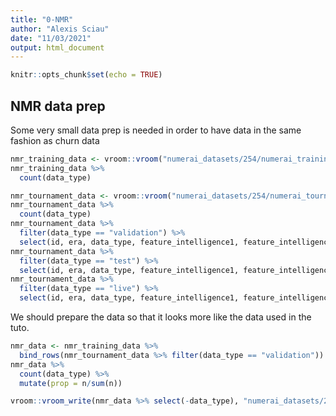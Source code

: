 ```yaml
---
title: "0-NMR"
author: "Alexis Sciau"
date: "11/03/2021"
output: html_document
---
```


```r
knitr::opts_chunk$set(echo = TRUE)
```

## NMR data prep

Some very small data prep is needed in order to have data in the same fashion as churn data

```r
nmr_training_data <- vroom::vroom("numerai_datasets/254/numerai_training_data.csv")
nmr_training_data %>% 
  count(data_type)

nmr_tournament_data <- vroom::vroom("numerai_datasets/254/numerai_tournament_data.csv")
nmr_tournament_data %>%
  count(data_type)
nmr_tournament_data %>%
  filter(data_type == "validation") %>%
  select(id, era, data_type, feature_intelligence1, feature_intelligence2, target)
nmr_tournament_data %>%
  filter(data_type == "test") %>%
  select(id, era, data_type, feature_intelligence1, feature_intelligence2, target) 
nmr_tournament_data %>%
  filter(data_type == "live") %>%
  select(id, era, data_type, feature_intelligence1, feature_intelligence2, target) 
```

We should prepare the data so that it looks more like the data used in the tuto.

```r
nmr_data <- nmr_training_data %>%
  bind_rows(nmr_tournament_data %>% filter(data_type == "validation")) 
nmr_data %>%
  count(data_type) %>%
  mutate(prop = n/sum(n))

vroom::vroom_write(nmr_data %>% select(-data_type), "numerai_datasets/254/nmr_data")
```

